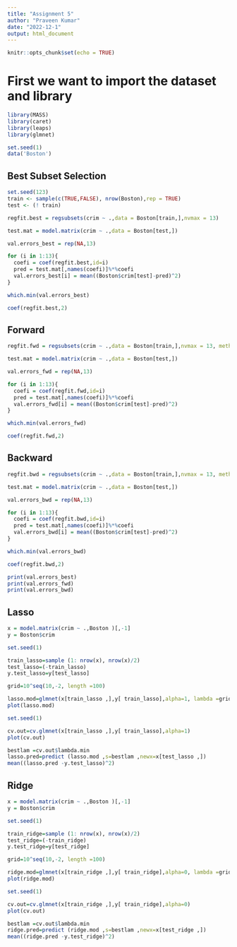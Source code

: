 ---
title: "Assignment 5"
author: "Praveen Kumar"
date: "2022-12-1"
output: html_document
---

```{r setup, include=FALSE}
knitr::opts_chunk$set(echo = TRUE)
```

# First we want to import the dataset and library

```{r}
library(MASS)
library(caret)
library(leaps)
library(glmnet)
```


```{r}
set.seed(1)
data('Boston')
```

## Best Subset Selection

```{r}
set.seed(123)
train <- sample(c(TRUE,FALSE), nrow(Boston),rep = TRUE)
test <- (! train)
```

```{r}
regfit.best = regsubsets(crim ~ .,data = Boston[train,],nvmax = 13)
```

```{r}
test.mat = model.matrix(crim ~ .,data = Boston[test,])
```


```{r}
val.errors_best = rep(NA,13)

for (i in 1:13){
  coefi = coef(regfit.best,id=i)
  pred = test.mat[,names(coefi)]%*%coefi
  val.errors_best[i] = mean((Boston$crim[test]-pred)^2)
}
```

```{r}
which.min(val.errors_best)
```

```{r}
coef(regfit.best,2)
```

## Forward

```{r}
regfit.fwd = regsubsets(crim ~ .,data = Boston[train,],nvmax = 13, method ="forward")
```

```{r}
test.mat = model.matrix(crim ~ .,data = Boston[test,])
```


```{r}
val.errors_fwd = rep(NA,13)

for (i in 1:13){
  coefi = coef(regfit.fwd,id=i)
  pred = test.mat[,names(coefi)]%*%coefi
  val.errors_fwd[i] = mean((Boston$crim[test]-pred)^2)
}
```

```{r}
which.min(val.errors_fwd)
```

```{r}
coef(regfit.fwd,2)
```

## Backward

```{r}
regfit.bwd = regsubsets(crim ~ .,data = Boston[train,],nvmax = 13, method ="backward")
```

```{r}
test.mat = model.matrix(crim ~ .,data = Boston[test,])
```


```{r}
val.errors_bwd = rep(NA,13)

for (i in 1:13){
  coefi = coef(regfit.bwd,id=i)
  pred = test.mat[,names(coefi)]%*%coefi
  val.errors_bwd[i] = mean((Boston$crim[test]-pred)^2)
}
```

```{r}
which.min(val.errors_bwd)
```

```{r}
coef(regfit.bwd,2)
```

```{r}
print(val.errors_best)
print(val.errors_fwd)
print(val.errors_bwd)
```

## Lasso

```{r}
x = model.matrix(crim ~ .,Boston )[,-1]
y = Boston$crim
```

```{r}
set.seed(1)

train_lasso=sample (1: nrow(x), nrow(x)/2)
test_lasso=(-train_lasso) 
y.test_lasso=y[test_lasso]
```

```{r}
grid=10^seq(10,-2, length =100)

lasso.mod=glmnet(x[train_lasso ,],y[ train_lasso],alpha=1, lambda =grid)
plot(lasso.mod)
```

```{r}
set.seed(1)

cv.out=cv.glmnet(x[train_lasso ,],y[ train_lasso],alpha=1)
plot(cv.out)
```

```{r}
bestlam =cv.out$lambda.min
lasso.pred=predict (lasso.mod ,s=bestlam ,newx=x[test_lasso ,])
mean((lasso.pred -y.test_lasso)^2)
```

## Ridge

```{r}
x = model.matrix(crim ~ .,Boston )[,-1]
y = Boston$crim
```

```{r}
set.seed(1)

train_ridge=sample (1: nrow(x), nrow(x)/2)
test_ridge=(-train_ridge) 
y.test_ridge=y[test_ridge]
```

```{r}
grid=10^seq(10,-2, length =100)

ridge.mod=glmnet(x[train_ridge ,],y[ train_ridge],alpha=0, lambda =grid)
plot(ridge.mod)
```

```{r}
set.seed(1)

cv.out=cv.glmnet(x[train_ridge ,],y[ train_ridge],alpha=0)
plot(cv.out)
```

```{r}
bestlam =cv.out$lambda.min
ridge.pred=predict (ridge.mod ,s=bestlam ,newx=x[test_ridge ,])
mean((ridge.pred -y.test_ridge)^2)
```
 

